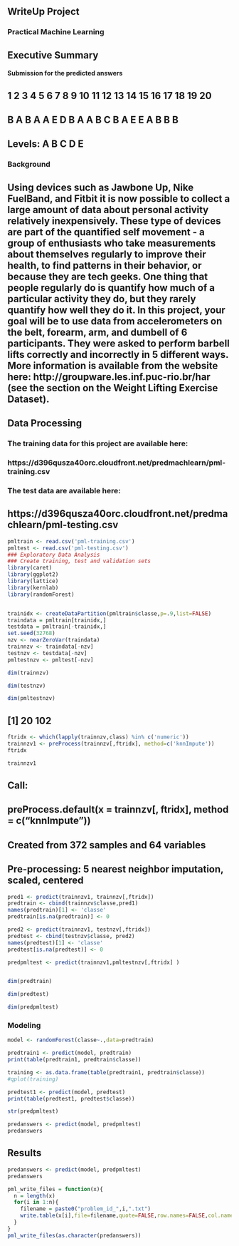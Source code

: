 ## WriteUp Project
### Practical Machine Learning

## Executive Summary
#### Submission for the predicted answers
## 1 2 3 4 5 6 7 8 9 10 11 12 13 14 15 16 17 18 19 20
## B A B A A E D B A A B C B A E E A B B B
## Levels: A B C D E

### Background
## Using devices such as Jawbone Up, Nike FuelBand, and Fitbit it is now possible to collect a large amount of data about personal activity relatively inexpensively. These type of devices are part of the quantified self movement - a group of enthusiasts who take measurements about themselves regularly to improve their health, to find patterns in their behavior, or because they are tech geeks. One thing that people regularly do is quantify how much of a particular activity they do, but they rarely quantify how well they do it. In this project, your goal will be to use data from accelerometers on the belt, forearm, arm, and dumbell of 6 participants. They were asked to perform barbell lifts correctly and incorrectly in 5 different ways. More information is available from the website here: http://groupware.les.inf.puc-rio.br/har (see the section on the Weight Lifting Exercise Dataset).

## Data Processing
### The training data for this project are available here:
### https://d396qusza40orc.cloudfront.net/predmachlearn/pml-training.csv
### The test data are available here:
## https://d396qusza40orc.cloudfront.net/predmachlearn/pml-testing.csv





```r
pmltrain <- read.csv('pml-training.csv')
pmltest <- read.csv('pml-testing.csv')
### Exploratory Data Analysis
### Create training, test and validation sets
library(caret)
library(ggplot2)
library(lattice)
library(kernlab)
library(randomForest)


trainidx <- createDataPartition(pmltrain$classe,p=.9,list=FALSE)
traindata = pmltrain[trainidx,]
testdata = pmltrain[-trainidx,]
set.seed(32768)
nzv <- nearZeroVar(traindata)
trainnzv <- traindata[-nzv]
testnzv <- testdata[-nzv]
pmltestnzv <- pmltest[-nzv]

dim(trainnzv)

```

```r
dim(testnzv)

```


```r
dim(pmltestnzv)

```

## [1]  20 102
```r
ftridx <- which(lapply(trainnzv,class) %in% c('numeric'))
trainnzv1 <- preProcess(trainnzv[,ftridx], method=c('knnImpute'))
ftridx

```

```r
trainnzv1

```


## Call:
## preProcess.default(x = trainnzv[, ftridx], method = c("knnImpute"))

## Created from 372 samples and 64 variables
## Pre-processing: 5 nearest neighbor imputation, scaled, centered

```r
pred1 <- predict(trainnzv1, trainnzv[,ftridx])
predtrain <- cbind(trainnzv$classe,pred1)
names(predtrain)[1] <- 'classe'
predtrain[is.na(predtrain)] <- 0

pred2 <- predict(trainnzv1, testnzv[,ftridx])
predtest <- cbind(testnzv$classe, pred2)
names(predtest)[1] <- 'classe'
predtest[is.na(predtest)] <- 0

predpmltest <- predict(trainnzv1,pmltestnzv[,ftridx] )


dim(predtrain)

```


```r
dim(predtest)

```


```r
dim(predpmltest)

```

### Modeling

```r
model <- randomForest(classe~.,data=predtrain)

predtrain1 <- predict(model, predtrain) 
print(table(predtrain1, predtrain$classe))

```

```r
training <- as.data.frame(table(predtrain1, predtrain$classe))
#qplot(training)

predtest1 <- predict(model, predtest) 
print(table(predtest1, predtest$classe))

```



```r
str(predpmltest)

```

```r
predanswers <- predict(model, predpmltest) 
predanswers

```


## Results
```r
predanswers <- predict(model, predpmltest) 
predanswers

```


```r
pml_write_files = function(x){
  n = length(x)
  for(i in 1:n){
    filename = paste0("problem_id_",i,".txt")
    write.table(x[i],file=filename,quote=FALSE,row.names=FALSE,col.names=FALSE)
  }
}
pml_write_files(as.character(predanswers))

```

